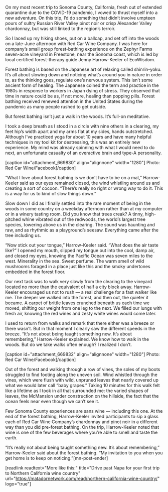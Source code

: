 On my most recent trip to Sonoma County, California, fresh out of extended quarantine due to the COVID-19 pandemic, I vowed to thrust myself into a new adventure. On this trip, I’d do something that didn’t involve umpteen pours of sultry Russian River Valley pinot noir or crisp Alexander Valley chardonnay, but was still linked to the region’s terroir.

So I laced up my hiking shoes, put on a ballcap, and set off into the woods on a late-June afternoon with Red Car Wine Company. I was here for company’s small group forest-bathing experience on the Zephyr Farms seven-acre vineyard in Freestone, near the Sonoma coast, which is led by local certified forest-therapy guide Jenny Harrow-Keeler of EcoWisdom.

Forest bathing is based on the Japanese art of relaxing called shinrin-yoku. It’s all about slowing down and noticing what’s around you in nature in order to, as the thinking goes, regulate one’s nervous system. This isn’t some ancient form of healing. The Japanese coined the term and practice in the 1980s in response to workers in Japan dying of stress. They observed that time in nature could be as, if not more, healing than popping pills. Forest bathing received renewed attention in the United States during the pandemic as many people rushed to get outside. 

But forest bathing isn’t just a walk in the woods. It’s full-on meditative.

I took a deep breath as I stood in a circle with nine others in a clearing, my feet hip’s width apart and my arms flat at my sides, hands outstretched. Although I’ve practiced yoga for about 10 years and have many helpful techniques in my tool kit for destressing, this was an entirely new experience. My mind was already spinning with what I would need to do next, an unfortunate casualty of an overactive brain and type-A personality.

[caption id="attachment_669830" align="alignnone" width="1280"] Photo: Red Car Wine/Facebook[/caption]

“﻿What I love about forest bathing is we don’t have to be on a mat,” Harrow-Keeler said as our eyes remained closed, the wind whistling around us and creating a sort of cocoon. ﻿“There’s really no right or wrong way to do it. This is a way for us to kind of slow things down.”

Slow down I did as I finally settled into the rare moment of being in the woods in some country on a weekday afternoon rather than at my computer or in a winery tasting room. Did you know that trees creak? A tinny, high-pitched whine vibrated out of the redwoods, the world’s largest tree species, towering above us in the clearing. The sound was haunting and raw, and as rhythmic as a playground’s seesaw. Everything came after the tree including us.

“Now stick out your tongue,” Harrow-Keeler said. “What does the air taste like?” I opened my mouth, slipped my tongue out into the cool, damp air, and closed my eyes, knowing the Pacific Ocean was seven miles to the west. Minerality in the sea. Sweet perfume. The warm smell of wild mushrooms foraged in a place just like this and the smoky undertones embedded in the forest floor. 

Our next task was to walk very slowly from the clearing to the vineyard located no more than the equivalent of half a city block away. Harrow-Keeler encouraged us not to rush — a real challenge for a fast walker like me. The deeper we walked into the forest, and then out, the quieter it became. A carpet of brittle leaves crunched beneath us each time we moved, shifting our weight from one leg to the next. We filled our lungs with fresh air, knowing the red wines and zesty white wines would come later. 

I used to return from walks and remark that there either was a breeze or there wasn’t. But in that moment I clearly saw the different speeds in the breeze. “It’s not about being taught something new. It’s about remembering,” Harrow-Keeler explained. We know how to walk in the woods. But do we take walks often enough? I realized I don’t.

[caption id="attachment_669832" align="alignnone" width="1280"] Photo: Red Car Wine/Facebook[/caption]

Out of the forest and walking through a row of vines, the soles of my boots struggled to find footing along the uneven soil. Wind whistled through the vines, which were flush with wild, unpruned leaves that nearly covered up what we would later call “baby grapes.” Taking 10 minutes for this walk felt like a lifetime as I took in all that surrounded me: the varied shapes of leaves, the McMansion under construction on the hillside, the fact that the ocean feels near even though we can’t see it.

Few Sonoma County experiences are sans wine — including this one. At the end of the forest bathing, Harrow-Keeler invited participants to sip a glass each of Red Car Wine Company’s chardonnay and pinot noir in a different way than you did pre-forest bathing. On the trip, Harrow-Keeler noted that wine is one of the few beverages where you’re able to smell and taste the earth. 

“It’s really not about being taught something new. It’s about remembering,” Harrow-Keeler said about the forest bathing. “My invitation to you when you get home is to keep on noticing.”[mn-post-ender]

[readlink readtext="More like this:" title="Drive past Napa for your first trip to Northern California wine country"  url="https://matadornetwork.com/read/northern-california-wine-country/" logo="true"]
